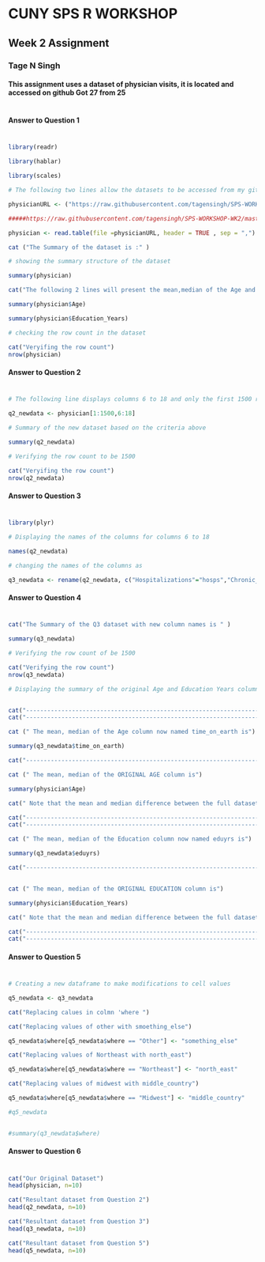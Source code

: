 # CUNY SPS R WORKSHOP
## Week 2 Assignment
### Tage N Singh
#### This assignment uses a dataset of physician visits, it is located and accessed on github Got 27 from 25
#
#
#### Answer to Question 1
#
```r

library(readr)

library(hablar)

library(scales)

# The following two lines allow the datasets to be accessed from my github repository assigned to this assignment

physicianURL <- ("https://raw.githubusercontent.com/tagensingh/SPS-WORKSHOP-WK2/master/OFP-2.csv")

#####https://raw.githubusercontent.com/tagensingh/SPS-WORKSHOP-WK2/master/OFP-2.csv

physician <- read.table(file =physicianURL, header = TRUE , sep = ",")

cat ("The Summary of the dataset is :" )

# showing the summary structure of the dataset

summary(physician)

cat("The following 2 lines will present the mean,median of the Age and Education years fields.")

summary(physician$Age)

summary(physician$Education_Years)

# checking the row count in the dataset

cat("Veryifing the row count")
nrow(physician)

```

#### Answer to Question 2
#
```r

# The following line displays columns 6 to 18 and only the first 1500 rows

q2_newdata <- physician[1:1500,6:18]

# Summary of the new dataset based on the criteria above

summary(q2_newdata)

# Verifying the row count to be 1500

cat("Veryifing the row count")
nrow(q2_newdata)

```

#### Answer to Question 3
#
```r

library(plyr)

# Displaying the names of the columns for columns 6 to 18

names(q2_newdata)

# changing the names of the columns as 

q3_newdata <- rename(q2_newdata, c("Hospitalizations"="hosps","Chronic_Conditions"="chcond","Disability"="disable","Age"="time_on_earth","Black"="race","Sex"="gender","Married"="hooked_up","Education_Years"="eduyrs","Fam_Income"="faminc","Employed"="working","Private_Ins"="privins","Medicaid"="govtins","Region"="where"))

```

#### Answer to Question 4
#
```r

cat("The Summary of the Q3 dataset with new column names is " )

summary(q3_newdata)

# Verifying the row count of be 1500

cat("Verifying the row count")
nrow(q3_newdata)

# Displaying the summary of the original Age and Education Years column with new column headings and row count of 1500


cat("--------------------------------------------------------------------------------------------------------------")
cat("--------------------------------------------------------------------------------------------------------------")

cat (" The mean, median of the Age column now named time_on_earth is")

summary(q3_newdata$time_on_earth)

cat("--------------------------------------------------------------------------------------------------------------")

cat (" The mean, median of the ORIGINAL AGE column is")

summary(physician$Age)

cat(" Note that the mean and median difference between the full dataset of records and a dataset of 1500 records is miniscule")

cat("--------------------------------------------------------------------------------------------------------------")
cat("--------------------------------------------------------------------------------------------------------------")

cat (" The mean, median of the Education column now named eduyrs is")

summary(q3_newdata$eduyrs)

cat("--------------------------------------------------------------------------------------------------------------")


cat (" The mean, median of the ORIGINAL EDUCATION column is")

summary(physician$Education_Years)

cat(" Note that the mean and median difference between the full dataset of records and a dataset of 1500 records is miniscule")

cat("--------------------------------------------------------------------------------------------------------------")
cat("--------------------------------------------------------------------------------------------------------------")

```

#### Answer to Question 5
#
```r

# Creating a new dataframe to make modifications to cell values

q5_newdata <- q3_newdata

cat("Replacing calues in colmn 'where ")

cat("Replacing values of other with smoething_else")

q5_newdata$where[q5_newdata$where == "Other"] <- "something_else"

cat("Replacing values of Northeast with north_east")

q5_newdata$where[q5_newdata$where == "Northeast"] <- "north_east"

cat("Replacing values of midwest with middle_country")

q5_newdata$where[q5_newdata$where == "Midwest"] <- "middle_country"

#q5_newdata


#summary(q3_newdata$where)

```

#### Answer to Question 6
#
```r

cat("Our Original Dataset")
head(physician, n=10)

cat("Resultant dataset from Question 2")
head(q2_newdata, n=10)

cat("Resultant dataset from Question 3")
head(q3_newdata, n=10)

cat("Resultant dataset from Question 5")
head(q5_newdata, n=10)

```


